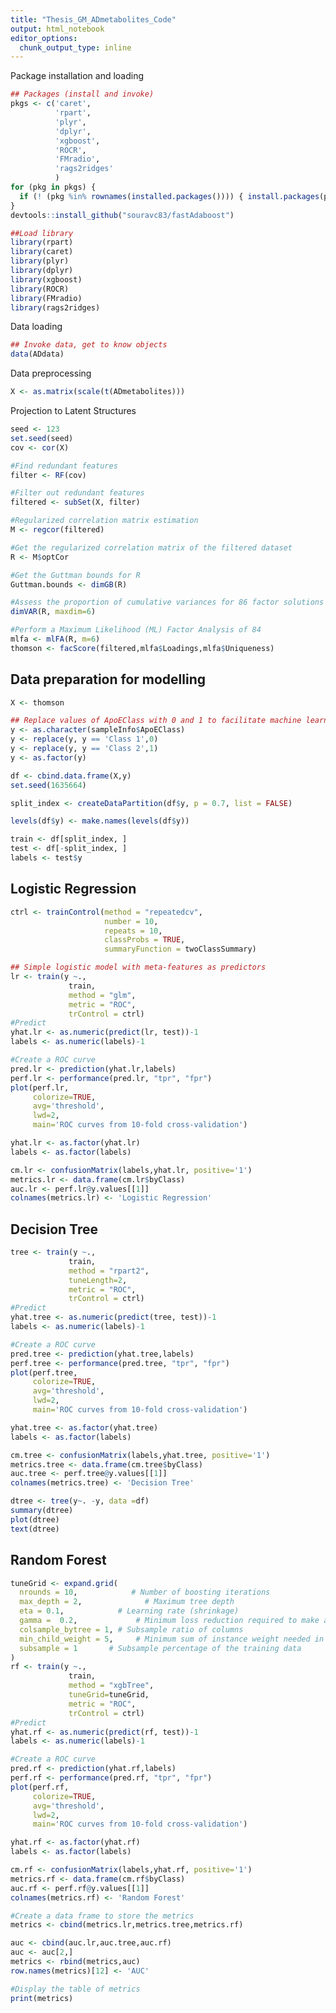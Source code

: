 ```yaml
---
title: "Thesis_GM_ADmetabolites_Code"
output: html_notebook
editor_options: 
  chunk_output_type: inline
---
```


Package installation and loading

```r
## Packages (install and invoke)
pkgs <- c('caret',
          'rpart',
          'plyr',
          'dplyr',
          'xgboost',
          'ROCR',
          'FMradio',
          'rags2ridges'
          )
for (pkg in pkgs) {
  if (! (pkg %in% rownames(installed.packages()))) { install.packages(pkg) }
}
devtools::install_github("souravc83/fastAdaboost")

##Load library
library(rpart)
library(caret)
library(plyr)
library(dplyr)
library(xgboost)
library(ROCR)
library(FMradio)
library(rags2ridges)
```

Data loading

```r
## Invoke data, get to know objects
data(ADdata)
```

Data preprocessing

```r
X <- as.matrix(scale(t(ADmetabolites)))

```

Projection to Latent Structures

```r
seed <- 123
set.seed(seed)
cov <- cor(X)

#Find redundant features
filter <- RF(cov)

#Filter out redundant features
filtered <- subSet(X, filter)

#Regularized correlation matrix estimation
M <- regcor(filtered)
```

```r
#Get the regularized correlation matrix of the filtered dataset
R <- M$optCor

#Get the Guttman bounds for R
Guttman.bounds <- dimGB(R)
```

```r
#Assess the proportion of cumulative variances for 86 factor solutions
dimVAR(R, maxdim=6)
```

```r
#Perform a Maximum Likelihood (ML) Factor Analysis of 84
mlfa <- mlFA(R, m=6)
thomson <- facScore(filtered,mlfa$Loadings,mlfa$Uniqueness)
```

## Data preparation for modelling

```r
X <- thomson

## Replace values of ApoEClass with 0 and 1 to facilitate machine learning
y <- as.character(sampleInfo$ApoEClass)
y <- replace(y, y == 'Class 1',0)
y <- replace(y, y == 'Class 2',1)
y <- as.factor(y)
```

```r
df <- cbind.data.frame(X,y)
set.seed(1635664)

split_index <- createDataPartition(df$y, p = 0.7, list = FALSE)

levels(df$y) <- make.names(levels(df$y))

train <- df[split_index, ]
test <- df[-split_index, ]
labels <- test$y
```

## Logistic Regression

```r
ctrl <- trainControl(method = "repeatedcv",
                     number = 10,
                     repeats = 10,
                     classProbs = TRUE,
                     summaryFunction = twoClassSummary)

## Simple logistic model with meta-features as predictors
lr <- train(y ~.,
             train,
             method = "glm",
             metric = "ROC",
             trControl = ctrl)
#Predict
yhat.lr <- as.numeric(predict(lr, test))-1
labels <- as.numeric(labels)-1

#Create a ROC curve
pred.lr <- prediction(yhat.lr,labels)
perf.lr <- performance(pred.lr, "tpr", "fpr")
plot(perf.lr,
     colorize=TRUE,
     avg='threshold',
     lwd=2,
     main='ROC curves from 10-fold cross-validation')

yhat.lr <- as.factor(yhat.lr)
labels <- as.factor(labels)

cm.lr <- confusionMatrix(labels,yhat.lr, positive='1')
metrics.lr <- data.frame(cm.lr$byClass)
auc.lr <- perf.lr@y.values[[1]]
colnames(metrics.lr) <- 'Logistic Regression'
```

## Decision Tree

```r
tree <- train(y ~.,
             train,
             method = "rpart2",
             tuneLength=2,
             metric = "ROC",
             trControl = ctrl)
#Predict
yhat.tree <- as.numeric(predict(tree, test))-1
labels <- as.numeric(labels)-1

#Create a ROC curve
pred.tree <- prediction(yhat.tree,labels)
perf.tree <- performance(pred.tree, "tpr", "fpr")
plot(perf.tree,
     colorize=TRUE,
     avg='threshold',
     lwd=2,
     main='ROC curves from 10-fold cross-validation')

yhat.tree <- as.factor(yhat.tree)
labels <- as.factor(labels)

cm.tree <- confusionMatrix(labels,yhat.tree, positive='1')
metrics.tree <- data.frame(cm.tree$byClass)
auc.tree <- perf.tree@y.values[[1]]
colnames(metrics.tree) <- 'Decision Tree'
```

```r
dtree <- tree(y~. -y, data =df)
summary(dtree)
plot(dtree)
text(dtree)
```

## Random Forest

```r
tuneGrid <- expand.grid(
  nrounds = 10,            # Number of boosting iterations
  max_depth = 2,              # Maximum tree depth
  eta = 0.1,            # Learning rate (shrinkage)
  gamma =  0.2,             # Minimum loss reduction required to make a further partition
  colsample_bytree = 1, # Subsample ratio of columns
  min_child_weight = 5,     # Minimum sum of instance weight needed in a child
  subsample = 1       # Subsample percentage of the training data
)
rf <- train(y ~.,
             train,
             method = "xgbTree",
             tuneGrid=tuneGrid,
             metric = "ROC",
             trControl = ctrl)
#Predict
yhat.rf <- as.numeric(predict(rf, test))-1
labels <- as.numeric(labels)-1

#Create a ROC curve
pred.rf <- prediction(yhat.rf,labels)
perf.rf <- performance(pred.rf, "tpr", "fpr")
plot(perf.rf,
     colorize=TRUE,
     avg='threshold',
     lwd=2,
     main='ROC curves from 10-fold cross-validation')

yhat.rf <- as.factor(yhat.rf)
labels <- as.factor(labels)

cm.rf <- confusionMatrix(labels,yhat.rf, positive='1')
metrics.rf <- data.frame(cm.rf$byClass)
auc.rf <- perf.rf@y.values[[1]]
colnames(metrics.rf) <- 'Random Forest'
```

```r
#Create a data frame to store the metrics
metrics <- cbind(metrics.lr,metrics.tree,metrics.rf)

auc <- cbind(auc.lr,auc.tree,auc.rf)
auc <- auc[2,]
metrics <- rbind(metrics,auc)
row.names(metrics)[12] <- 'AUC'

#Display the table of metrics
print(metrics)
```

